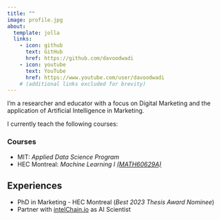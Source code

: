 ```yaml
---
title: ""
image: profile.jpg
about:
  template: jolla
  links:
    - icon: github
      text: GitHub
      href: https://github.com/davoodwadi
    - icon: youtube
      text: YouTube
      href: https://www.youtube.com/user/davoodwadi
    # (additional links excluded for brevity)
---
```




I'm a researcher and educator with a focus on Digital Marketing and the application of Artificial Intelligence in Marketing. 



I currently teach the following courses:

### Courses
+ MIT: *Applied Data Science Program*
+ HEC Montreal: *Machine Learning I* [*(MATH60629A)*](courses.qmd)

## Experiences

* PhD in Marketing - HEC Montreal (*Best 2023 Thesis Award Nominee*)
* Partner with [intelChain.io](https://intelChain.io) as AI Scientist